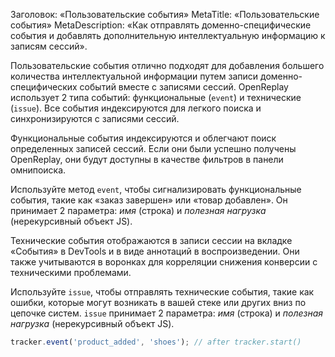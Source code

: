 Заголовок: «Пользовательские события»
MetaTitle: «Пользовательские события»
MetaDescription: «Как отправлять доменно-специфические события и добавлять дополнительную интеллектуальную информацию к записям сессий».

Пользовательские события отлично подходят для добавления большего количества интеллектуальной информации путем записи доменно-специфических событий вместе с записями сессий. OpenReplay использует 2 типа событий: функциональные (`event`) и технические (`issue`). Все события индексируются для легкого поиска и синхронизируются с записями сессий.

Функциональные события индексируются и облегчают поиск определенных записей сессий. Если они были успешно получены OpenReplay, они будут доступны в качестве фильтров в панели омнипоиска.

Используйте метод `event`, чтобы сигнализировать функциональные события, такие как «заказ завершен» или «товар добавлен». Он принимает 2 параметра: *имя* (строка) и *полезная нагрузка* (нерекурсивный объект JS).

Технические события отображаются в записи сессии на вкладке «События» в DevTools и в виде аннотаций в воспроизведении. Они также учитываются в воронках для корреляции снижения конверсии с техническими проблемами.

Используйте `issue`, чтобы отправлять технические события, такие как ошибки, которые могут возникать в вашей стеке или других вниз по цепочке систем. `issue` принимает 2 параметра: *имя* (строка) и *полезная нагрузка* (нерекурсивный объект JS).
```js
tracker.event('product_added', 'shoes'); // after tracker.start()
```
